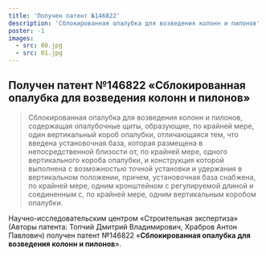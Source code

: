 ```yaml
---
title: 'Получен патент №146822'
description: 'Сблокированная опалубка для возведения колонн и пилонов'
poster: -1
images:
  - src: 00.jpg
  - src: 01.jpg
---
```


## Получен патент №146822 «Сблокированная опалубка для возведения колонн и пилонов»

> Сблокированная опалубка для возведения колонн и пилонов, содержащая опалубочные щиты, образующие, по крайней мере, один вертикальный короб опалубки, отличающаяся тем, что введена установочная база, которая размещена в непосредственной близости от, по крайней мере, одного вертикального короба опалубки, и конструкция которой выполнена с возможностью точной установки и удержания в вертикальном положении, причем, установочная база снабжена, по крайней мере, одним кронштейном с регулируемой длиной и соединенным с, по крайней мере, одним вертикальным коробом опалубки.

Научно-исследовательским центром «Строительная экспертиза» (Авторы патента: Топчий Дмитрий Владимирович, Храбров Антон Павлович) получен патент №146822 «<strong>Сблокированная опалубка для возведения колонн и пилонов</strong>».
